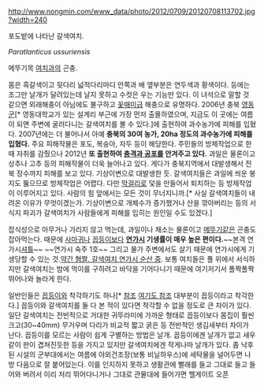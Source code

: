 http://www.nongmin.com/www_data/photo/2012/0709/20120708113702.jpg?width=240

포도밭에 나타난 갈색여치. 

''Paratlanticus ussuriensis''

메뚜기목 [[여치]]과의 곤충.

몸은 흑갈색이고 뒷다리 넓적다리마디 안쪽과 배 옆부분은 연두색과 황색이다. 등에는 조그만 날개가 달려있는데 날지 못하고 수컷은 우는 기능만 있다. 이 녀석으로 말할 것 같으면 외래해충이 아님에도 불구하고 [[꽃매미]]급 해충으로 유명하다. 2006년 충북 [[영동군]][* 영동대학교가 있는 설계리 부근에 가장 먼저 출몰하였으며, 지금도 이 곳에는 여름이 되면 주변에 굴러다니는 갈색여치를 볼 수 있다.]에 출현하여 과수농가에 피해를 입혔다. 2007년에는 더 불어나서 아예 '''충북의 30여 농가, 20ha 정도의 과수농가에 피해를 입혔다.''' 주요 피해작물은 포도, 복숭아, 자두 등이 해당한다. 주민들의 방제작업으로 한때 자취를 감췄으나 2012년 '''또 출현하여 [[충격과 공포]]를 안겨주고 있다.''' 과일은 물론이고 상추나 고추 등의 피해작물이 더욱 늘어나고 있다. 게다가 충북지역에서 대발생해서 전북 장수까지 피해를 보고 있다. 기상이변으로 대발생한 듯. 갈색여치들은 과일에 씌운 봉지도 뚫으므로 방제작업은 어렵다. 다만 [[막걸리]]로 덫을 만들어서 퇴치하는 등 방제작업이 이루어지고 있다. 사람의 힘 앞에서는 모든 것이 무너지니까.[* 사실 갈색여치들이 내려온 이유가 무엇이겠는가. 기상이변으로 개체수가 증가했거나 산을 깎아버리는 등의 서식지 파괴가 갈색여치가 사람들에게 피해를 입히는 원인일 수도 있겠다.]

잡식성으로 아무거나 가리지 않고 먹는데, 과일이나 채소는 물론이고 [[메뚜기]]같은 곤충도 잡아먹는다. 때문에 [[사마귀]]나 [[꼽등이]]보다 '''[[연가시]] 기생률이 매우 높은 편이다.'''~~본격 연가시[[셔틀]]~~ ~~연가시 숙주 1호~~ 그리고 물가 주변에서도 살기 때문에 연가시에게 기생당할 수 있는 것.[http://blog.yimg.com/3/WOkxS5F7s5_PwIErS1gMIfOpbMb8ku.ZbPyyzXNzdMMXC1EuDG3fHQ--/76/l/YeA6Iv5zKZM1Ui3yFX2fJQ.jpg 약간 혐짤. 갈색여치 연가시 순산 중].
보통 여치들은 풀 위에서 서식하지만 갈색여치는 밤에 먹이를 구하려고 바닥을 기어다니기 때문에 여기저기서 폴짝폴짝 뛰어나와 놀라게 한다.

일반인들은 [[꼽등이]]와 착각하기도 하나[* [http://gall.dcgame.in/list.php?id=wow_new&no=7020974 참조] [http://kin.naver.com/qna/detail.nhn?d1id=8&dirId=8&docId=153736027&qb=6rCI7IOJ7Jes7LmYIOqzseuTseydtA==&enc=utf8&section=kin&rank=21&search_sort=0&spq=0 여기도 참조] 대부분이 꼽등이라고 착각한다.] 꼽등이와 갈색여치를 둘 다 본 적이 있다면 착각할 수 없을 정도로 큰 차이가 있다. 일단 갈색여치는 전반적으로 거대한 귀뚜라미에 가까운 형태로 꼽등이보다 몸집이 훨씬 크고(30~40mm) 무거우며 다리가 비교적 짧고 굵은 등 전반적인 생김새부터 차이가 난다. 꼽등이를 모르는 사람이 쉽게 구별하는 방법은 날개. 꼽등이에겐 날개가 없고 새우같이 판이 겹쳐진듯한 등을 가지고 있지만 갈색여치에겐 작게나마 날개가 있다.
좀 낙후된 시설의 군부대에서는 여름에 야외건조장(보통 비닐하우스)에 세탁물을 널어두면 나방 다음으로 잘 붙어있는다. 이를 인지하지 못하고 생활관에 빨래를 들고 그대로 들고 들어와 버려서 이리 저리 뛰어다니거나 그대로 관물대에 들어가면 헬게이트 오픈
